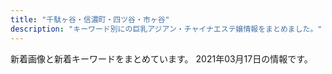 ```yaml
---
title: "千駄ヶ谷・信濃町・四ツ谷・市ヶ谷"
description: "キーワード別にの巨乳アジアン・チャイナエステ嬢情報をまとめました。"
---
```


新着画像と新着キーワードをまとめています。
2021年03月17日の情報です。

<DmmAffiliateIns />
<KeywordTable
  shops={
    [
    {
        "station": "\u56db\u8c37\u4e09\u4e01\u76ee\u99c52\u756a\u51fa\u53e3",
        "url": "http://aqua.jpn.cm/",
        "name": "\u5149\u540d",
        "img_links": [
            "http://aqua.jpn.cm/photos/sites/16/2020/03/2020030507254950.jpg",
            "http://aqua.jpn.cm/photos/sites/16/2018/05/2018052105590585.jpg",
            "http://aqua.jpn.cm/photos/sites/16/2018/01/2018011007031899.jpg",
            "http://aqua.jpn.cm/images/room2.jpg",
            "http://aqua.jpn.cm/photos/sites/16/2020/10/2020100906522289.jpg",
            "http://aqua.jpn.cm/photos/sites/16/2018/01/2018011007031662.jpg",
            "http://aqua.jpn.cm/photos/sites/16/2020/04/2020040301184076.jpg",
            "http://aqua.jpn.cm/photos/sites/16/2021/03/2021031006535594.jpg",
            "http://aqua.jpn.cm/photos/sites/16/2019/03/2019031107062221.jpg",
            "http://aqua.jpn.cm/photos/sites/16/2018/01/2018011007032034.jpg",
            "http://aqua.jpn.cm/images/s_news.jpg",
            "http://aqua.jpn.cm/photos/sites/16/2020/10/2020100508293240.jpg",
            "http://aqua.jpn.cm/images/room3.jpg",
            "http://aqua.jpn.cm/images/s_pick.png",
            "http://aqua.jpn.cm/images/top.png",
            "http://aqua.jpn.cm/images/room4.jpg",
            "http://aqua.jpn.cm/images/3.jpg",
            "http://aqua.jpn.cm/photos/sites/16/2018/01/2018013112184869.jpg",
            "http://aqua.jpn.cm/images/s_staff.png",
            "http://aqua.jpn.cm/images/room5.jpg",
            "http://aqua.jpn.cm/images/1.jpg",
            "http://aqua.jpn.cm/photos/sites/16/2021/03/2021030106235633.jpg",
            "http://aqua.jpn.cm/photos/sites/16/2019/02/2019020108033676.jpg",
            "http://aqua.jpn.cm/images/room1.jpg",
            "http://aqua.jpn.cm/images/2.jpg",
            "http://aqua.jpn.cm/photos/sites/16/2020/09/2020091507031094.jpg",
            "http://aqua.jpn.cm/images/mobile.jpg",
            "http://aqua.jpn.cm/photos/sites/16/2021/01/2021011401054262.jpg",
            "http://aqua.jpn.cm/photos/sites/16/2020/12/2020120208263886.jpg",
            "http://aqua.jpn.cm/images/line.jpg"
        ],
        "keywords": {
            "82": 17,
            "C": 51,
            "87": 17,
            "85": 102,
            "83": 17,
            "D": 221,
            "84": 17,
            "86": 102
        }
    },
    {
        "name": "\u305f\u3093\u307d\u307d",
        "img_links": [
            "https://tanpopo.tyo.cm/images/sp_mainimg.jpg",
            "https://tanpopo.tyo.cm/photos/sites/43/2021/03/2021031408034382.jpg",
            "https://tanpopo.tyo.cm/images/sp_img_teaser.jpg",
            "https://tanpopo.tyo.cm/images/pagetop.png",
            "https://tanpopo.tyo.cm/images/service4.jpg",
            "https://tanpopo.tyo.cm/images/img_teaser.jpg",
            "https://tanpopo.tyo.cm/images/service2.jpg",
            "https://tanpopo.tyo.cm/images/service3.jpg",
            "https://tanpopo.tyo.cm/photos/sites/43/2021/03/2021031408034299.jpg",
            "https://tanpopo.tyo.cm/photos/sites/43/2021/03/2021031408034074.jpg",
            "https://tanpopo.tyo.cm/photos/sites/43/2021/03/2021031408034196.jpg",
            "https://tanpopo.tyo.cm/images/mainimg.jpg",
            "https://tanpopo.tyo.cm/images/service1.jpg"
        ],
        "station": "\u56db\u8c37\u4e09\u4e01\u76ee\u99c52\u756a",
        "url": "https://tanpopo.tyo.cm/",
        "keywords": {
            "85": 12,
            "86": 4,
            "C": 13,
            "D": 16
        }
    },
    {
        "name": "1819\uff5e\u7d46",
        "url": "http://1819-kizuna.work/",
        "img_links": [
            "http://1819-kizuna.work/img/bottom.jpg",
            "http://1819-kizuna.work/img/s24.jpg",
            "http://1819-kizuna.work/i/img/s3.jpg",
            "http://1819-kizuna.work/img/fla.jpg",
            "http://1819-kizuna.work/i/img/r3.jpg",
            "http://1819-kizuna.work/img/1F431.png",
            "http://1819-kizuna.work/i/img/skr.png",
            "http://1819-kizuna.work/img/st30.jpg",
            "http://1819-kizuna.work/i/img/st25.jpg",
            "http://1819-kizuna.work/i/img/s2.jpg",
            "http://1819-kizuna.work/i/img/st023.jpg",
            "http://1819-kizuna.work/i/img/st30.jpg",
            "http://1819-kizuna.work/img/st024.jpg",
            "http://1819-kizuna.work/i/img/s6.jpg",
            "http://1819-kizuna.work/img/botton.jpg",
            "http://1819-kizuna.work/img/1F339.png",
            "http://1819-kizuna.work/img/st31.jpg",
            "http://1819-kizuna.work/img/s30.jpg",
            "http://1819-kizuna.work/i/img/st24.jpg",
            "http://1819-kizuna.work/img/1F353.png",
            "http://1819-kizuna.work/i/img/s4.jpg",
            "http://1819-kizuna.work/i/img/st23.jpg",
            "http://1819-kizuna.work/img/st023.jpg",
            "http://1819-kizuna.work/img/st25.jpg",
            "http://1819-kizuna.work/img/1F33C.png",
            "http://1819-kizuna.work/img/1F60A.png",
            "http://1819-kizuna.work/img/s23.jpg",
            "http://1819-kizuna.work/img/st24.jpg",
            "http://1819-kizuna.work/i/img/r4.jpg",
            "http://1819-kizuna.work/i/img/jk.jpg",
            "http://1819-kizuna.work/img/1F351.png",
            "http://1819-kizuna.work/i/img/st031.jpg",
            "http://1819-kizuna.work/i/img/s5.jpg",
            "http://1819-kizuna.work/i/img/st31.jpg",
            "http://1819-kizuna.work/img/st031.jpg",
            "http://1819-kizuna.work/img/st23.jpg",
            "http://1819-kizuna.work/i/img/s1.jpg",
            "http://1819-kizuna.work/img/mo.png",
            "http://1819-kizuna.work/i/img/st024.jpg",
            "http://1819-kizuna.work/img/skr.png",
            "http://1819-kizuna.work/img/s31.jpg",
            "http://1819-kizuna.work/i/img/st030.jpg",
            "http://1819-kizuna.work/img/st030.jpg",
            "http://1819-kizuna.work/img/s25.jpg",
            "http://1819-kizuna.work/i/img/r1.jpg",
            "http://1819-kizuna.work/img/jk.jpg",
            "http://1819-kizuna.work/i/img/r2.jpg"
        ],
        "keywords": {
            "84": 2,
            "C": 12,
            "D": 5,
            "86": 2,
            "85": 4
        },
        "station": "\u56db\u8c37\u4e09\u4e01\u76ee\u99c53\u756a\u51fa\u53e3"
    },
    {
        "name": "ROSA",
        "url": "http://e-rosa.net/",
        "station": "\u56db\u8c37\u4e09\u4e01\u76ee\u99c52\u756a",
        "keywords": {},
        "img_links": [
            "http://e-rosa.net/images/access3.jpg",
            "http://e-rosa.net/images/002.jpg",
            "http://e-rosa.net/images/tite-link.png",
            "http://e-rosa.net/images/aya2.jpg",
            "http://e-rosa.net/images/meyi2.jpg",
            "http://e-rosa.net/images/k1.jpg",
            "http://e-rosa.net/images/001.jpg",
            "http://e-rosa.net/images/risa.jpg",
            "http://e-rosa.net/images/rina0.jpg",
            "http://e-rosa.net/images/haruka.jpg",
            "http://e-rosa.net/images/yuri.jpg",
            "http://e-rosa.net/images/g1.jpg",
            "http://e-rosa.net/images/aya1.jpg",
            "http://e-rosa.net/images/nei_03.png",
            "http://e-rosa.net/images/006.jpg",
            "http://e-rosa.net/images/te1.jpg",
            "http://e-rosa.net/images/yuyi.jpg",
            "http://e-rosa.net/images/yuyu.jpg",
            "http://e-rosa.net/images/girl_top.png",
            "http://e-rosa.net/images/girl_03.png",
            "http://e-rosa.net/images/misa1.jpg",
            "http://e-rosa.net/images/pagetop.png",
            "http://e-rosa.net/images/009.jpg",
            "http://e-rosa.net/images/sejutu1.jpg",
            "http://e-rosa.net/images/rina1.jpg",
            "http://e-rosa.net/images/ha.jpg",
            "http://e-rosa.net/images/mimi.jpg",
            "http://e-rosa.net/images/meyi1.jpg",
            "http://e-rosa.net/images/yuna.jpg",
            "http://e-rosa.net/images/ayaka.jpg",
            "http://e-rosa.net/images/gg1.png",
            "http://e-rosa.net/images/003.jpg",
            "http://e-rosa.net/images/g13.jpg",
            "http://e-rosa.net/images/te2.jpg",
            "http://e-rosa.net/images/sejutu5.jpg",
            "http://e-rosa.net/images/girl_01.png",
            "http://e-rosa.net/images/grande.jpg",
            "http://e-rosa.net/images/tite-magazine.png",
            "http://e-rosa.net/images/tite-staff.png",
            "http://e-rosa.net/images/005.jpg",
            "http://e-rosa.net/images/right_top.png",
            "http://e-rosa.net/images/news_top.jpg",
            "http://e-rosa.net/images/te3.jpg",
            "http://e-rosa.net/images/rimi.jpg",
            "http://e-rosa.net/images/nei_01.png",
            "http://e-rosa.net/images/sejutu2.jpg",
            "http://e-rosa.net/images/ddd.jpg",
            "http://e-rosa.net/images/rina2.jpg",
            "http://e-rosa.net/images/sejutu6.jpg",
            "http://e-rosa.net/images/news_bottom.jpg",
            "http://e-rosa.net/images/004.jpg",
            "http://e-rosa.net/images/girlx_top.png",
            "http://e-rosa.net/images/right_bottom.png",
            "http://e-rosa.net/images/noimage.jpg"
        ]
    },
    {
        "keywords": {},
        "img_links": [],
        "station": "\u56db\u8c37\u4e09\u4e01\u76ee\u99c52\u756a\u51fa\u53e3",
        "name": "\u7652\u3057\u306e\u5c4b",
        "url": "http://bimajo.ies.fun/"
    },
    {
        "keywords": {},
        "img_links": [
            "http://l-rlx.com/images/index_02.jpg",
            "http://l-rlx.com/images/sub_09.jpg",
            "http://l-rlx.com/girl/00.jpg",
            "http://l-rlx.com/images/03.jpg",
            "http://l-rlx.com/images/index_20.jpg",
            "http://l-rlx.com/images/index_06.jpg",
            "http://l-rlx.com/images/index_14.jpg",
            "http://l-rlx.com/images/index_21.jpg",
            "http://l-rlx.com/images/index_01.jpg",
            "http://l-rlx.com/girl/08.jpg",
            "http://l-rlx.com/images/02.jpg",
            "http://l-rlx.com/girl/05.jpg",
            "http://l-rlx.com/girl/03.jpg",
            "http://l-rlx.com/girl/02.jpg",
            "http://l-rlx.com/girl/04.jpg",
            "http://l-rlx.com/images/01.jpg",
            "http://l-rlx.com/images/rec_09.jpg",
            "http://l-rlx.com/images/index_16.jpg",
            "http://l-rlx.com/images/index_05.jpg",
            "http://l-rlx.com/images/index_07.jpg",
            "http://l-rlx.com/images/index_17.jpg",
            "http://l-rlx.com/girl/01.jpg",
            "http://l-rlx.com/images/rec.jpg",
            "http://l-rlx.com/images/staff_09.jpg",
            "http://l-rlx.com/images/index_12.jpg",
            "http://l-rlx.com/images/info_09.jpg",
            "http://l-rlx.com/images/index_03.jpg",
            "http://l-rlx.com/images/info.jpg",
            "http://l-rlx.com/images/index_04.jpg"
        ],
        "name": "\u30aa\u30fc\u30ed\u30e9",
        "url": "http://l-rlx.com/",
        "station": "\u56db\u8c37\u4e09\u4e01\u76ee\u99c52\u756a\u53e3"
    },
    {
        "img_links": [
            "http://e-yotsuya.net/images/baner.jpg",
            "http://e-yotsuya.net/images/room.jpg",
            "http://e-yotsuya.net/images/mobile.png",
            "http://e-yotsuya.net/images/news-tit1.jpg",
            "http://e-yotsuya.net/images/top.jpg",
            "http://e-yotsuya.net/images/g3.jpg",
            "http://e-yotsuya.net/images/g9.jpg",
            "http://e-yotsuya.net/images/g4.jpg",
            "http://e-yotsuya.net/images/tite-staff.jpg",
            "http://e-yotsuya.net/images/g1.jpg",
            "http://e-yotsuya.net/images/g2.jpg",
            "http://e-yotsuya.net/images/g5.jpg",
            "http://e-yotsuya.net/images/g7.jpg",
            "http://e-yotsuya.net/images/baner2.jpg",
            "http://e-yotsuya.net/images/top2.png",
            "http://e-yotsuya.net/images/g6.jpg",
            "http://e-yotsuya.net/images/tite-staff1.jpg",
            "http://e-yotsuya.net/images/news-tit.png",
            "http://e-yotsuya.net/images/g8.jpg"
        ],
        "name": "\u30b9\u30de\u30a4\u30eb",
        "url": "http://e-yotsuya.net/",
        "keywords": {
            "C": 14
        },
        "station": "JR\u56db\u30c4\u8c37\u99c5\u8d64\u5742\u53e3"
    },
    {
        "url": "http://xn--vckg5a9gug.in.net/",
        "img_links": [
            "http://xn--vckg5a9gug.in.net/images/cg06.jpg",
            "http://xn--vckg5a9gug.in.net/images/news.png",
            "http://xn--vckg5a9gug.in.net/images/cg07.jpg",
            "http://xn--vckg5a9gug.in.net/images/cg05.jpg",
            "http://xn--vckg5a9gug.in.net/images/cg03.jpg",
            "http://xn--vckg5a9gug.in.net/images/staff_s.png",
            "http://xn--vckg5a9gug.in.net/link/menlog.jpg",
            "http://xn--vckg5a9gug.in.net/images/evetop.png",
            "http://xn--vckg5a9gug.in.net/images/top.png",
            "http://xn--vckg5a9gug.in.net/images/cg04.jpg"
        ],
        "station": "\u9eb9\u753a\u99c51\u756a\u51fa\u53e3",
        "name": "Moon",
        "keywords": {}
    },
    {
        "keywords": {},
        "img_links": [],
        "url": "https://juno-esthe.tokyo/",
        "station": "\u56db\u30c4\u8c37\u99c52\u756a\u53e3",
        "name": "\u30c6\u30a3\u30e9\u30df\u30b9"
    },
    {
        "url": "http://lakulaku.info/",
        "keywords": {},
        "img_links": [
            "http://lakulaku.info/images/staff/5-3.jpg",
            "http://lakulaku.info/images/staff/mari.jpg",
            "http://lakulaku.info/images/staff/nena.jpg",
            "http://lakulaku.info/images/staff/5-4.jpg",
            "http://lakulaku.info/images/mobile.png",
            "http://lakulaku.info/swf/baner.jpg",
            "http://lakulaku.info/images/titestaff.png",
            "http://lakulaku.info/images/staff/momo.jpg",
            "http://lakulaku.info/img/s06.jpg",
            "http://lakulaku.info/img/5-1.jpg",
            "http://lakulaku.info/images/staff/rina.jpg",
            "http://lakulaku.info/images/staff/ai.jpg",
            "http://lakulaku.info/images/top.jpg",
            "http://lakulaku.info/images/staff/5-2.jpg",
            "http://lakulaku.info/images/staff/yumi.jpg",
            "http://lakulaku.info/img/5-3.jpg",
            "http://lakulaku.info/images/staff/s06.jpg",
            "http://lakulaku.info/img/5-4.jpg",
            "http://lakulaku.info/img/rina.jpg",
            "http://lakulaku.info/img/5-2.jpg",
            "http://lakulaku.info/images/staff/5-5.jpg",
            "http://lakulaku.info/images/newtit.png",
            "http://lakulaku.info/images/staff/ai-a.jpg",
            "http://lakulaku.info/images/staff/sizuka.jpg",
            "http://lakulaku.info/img/5-5.jpg",
            "http://lakulaku.info/images/staff/5-1.jpg"
        ],
        "station": "\u56db\u8c37\u4e09\u4e01\u76ee\u99c52\u756a",
        "name": "\u767e\u5408"
    }
]
}
/>
<DmmAffiliateScript />
